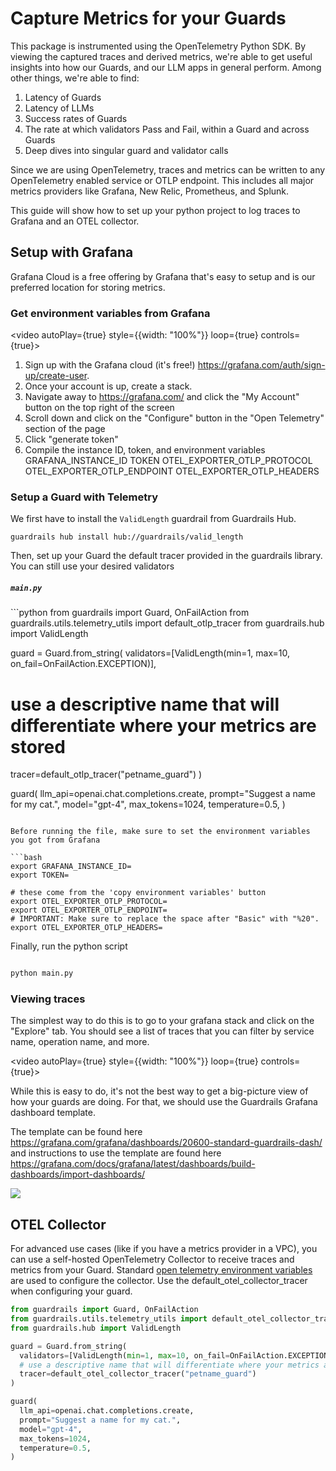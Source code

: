 
# Capture Metrics for your Guards

This package is instrumented using the OpenTelemetry Python SDK. By viewing the captured traces and derived metrics, we're able to get useful insights into how our Guards, and our LLM apps in general perform. Among other things, we're able to find:

1. Latency of Guards
2. Latency of LLMs
3. Success rates of Guards
4. The rate at which validators Pass and Fail, within a Guard and across Guards
5. Deep dives into singular guard and validator calls

Since we are using OpenTelemetry, traces and metrics can be written to any OpenTelemetry enabled service or OTLP endpoint. This includes all major metrics providers like Grafana, New Relic, Prometheus, and Splunk.

This guide will show how to set up your python project to log traces to Grafana and an OTEL collector.


## Setup with Grafana

Grafana Cloud is a free offering by Grafana that's easy to setup and is our preferred location for storing metrics.

### Get environment variables from Grafana

<video autoPlay={true} style={{width: "100%"}} loop={true} controls={true}>
 <source src={GrafanaOtelConfig} type="video/mp4"/>
</video>

1. Sign up with the Grafana cloud (it's free!) https://grafana.com/auth/sign-up/create-user. 
2. Once your account is up, create a stack.
3. Navigate away to https://grafana.com/ and click the "My Account" button on the top right of the screen
4. Scroll down and click on the "Configure" button in the "Open Telemetry" section of the page
5. Click "generate token"
6. Compile the instance ID, token, and environment variables 
GRAFANA_INSTANCE_ID
TOKEN
OTEL_EXPORTER_OTLP_PROTOCOL
OTEL_EXPORTER_OTLP_ENDPOINT
OTEL_EXPORTER_OTLP_HEADERS

### Setup a Guard with Telemetry

We first have to install the ```ValidLength``` guardrail from Guardrails Hub.

```guardrails hub install hub://guardrails/valid_length```

Then, set up your Guard the default tracer provided in the guardrails library. You can still use your desired validators

<h5 a><strong><code>main.py</code></strong></h5>
```python
from guardrails import Guard, OnFailAction
from guardrails.utils.telemetry_utils import default_otlp_tracer
from guardrails.hub import ValidLength

guard = Guard.from_string(
  validators=[ValidLength(min=1, max=10, on_fail=OnFailAction.EXCEPTION)],
  # use a descriptive name that will differentiate where your metrics are stored
  tracer=default_otlp_tracer("petname_guard")
)

guard(
  llm_api=openai.chat.completions.create,
  prompt="Suggest a name for my cat.",
  model="gpt-4",
  max_tokens=1024,
  temperature=0.5,
)
```

Before running the file, make sure to set the environment variables you got from Grafana

```bash
export GRAFANA_INSTANCE_ID=
export TOKEN=

# these come from the 'copy environment variables' button
export OTEL_EXPORTER_OTLP_PROTOCOL=
export OTEL_EXPORTER_OTLP_ENDPOINT=
# IMPORTANT: Make sure to replace the space after "Basic" with "%20".
export OTEL_EXPORTER_OTLP_HEADERS=
```

Finally, run the python script

```bash

python main.py

```

### Viewing traces

The simplest way to do this is to go to your grafana stack and click on the "Explore" tab. You should see a list of traces that you can filter by service name, operation name, and more.

<video autoPlay={true} style={{width: "100%"}} loop={true} controls={true}>
 <source src={ViewTraces} type="video/mp4"/>
</video>

While this is easy to do, it's not the best way to get a big-picture view of how your guards are doing. For that, we should use the Guardrails Grafana dashboard template.

The template can be found here https://grafana.com/grafana/dashboards/20600-standard-guardrails-dash/
and instructions to use the template are found here https://grafana.com/docs/grafana/latest/dashboards/build-dashboards/import-dashboards/

<img src={Dashboard}/>


## OTEL Collector

For advanced use cases (like if you have a metrics provider in a VPC), you can use a self-hosted OpenTelemetry Collector to receive traces and metrics from your Guard.
Standard [open telemetry environment variables](https://opentelemetry-python.readthedocs.io/en/stable/getting-started.html#configure-the-exporter) are used to configure the collector. Use the default_otel_collector_tracer when configuring your guard.

```python
from guardrails import Guard, OnFailAction
from guardrails.utils.telemetry_utils import default_otel_collector_tracer
from guardrails.hub import ValidLength

guard = Guard.from_string(
  validators=[ValidLength(min=1, max=10, on_fail=OnFailAction.EXCEPTION)],
  # use a descriptive name that will differentiate where your metrics are stored
  tracer=default_otel_collector_tracer("petname_guard")
)

guard(
  llm_api=openai.chat.completions.create,
  prompt="Suggest a name for my cat.",
  model="gpt-4",
  max_tokens=1024,
  temperature=0.5,
)
```